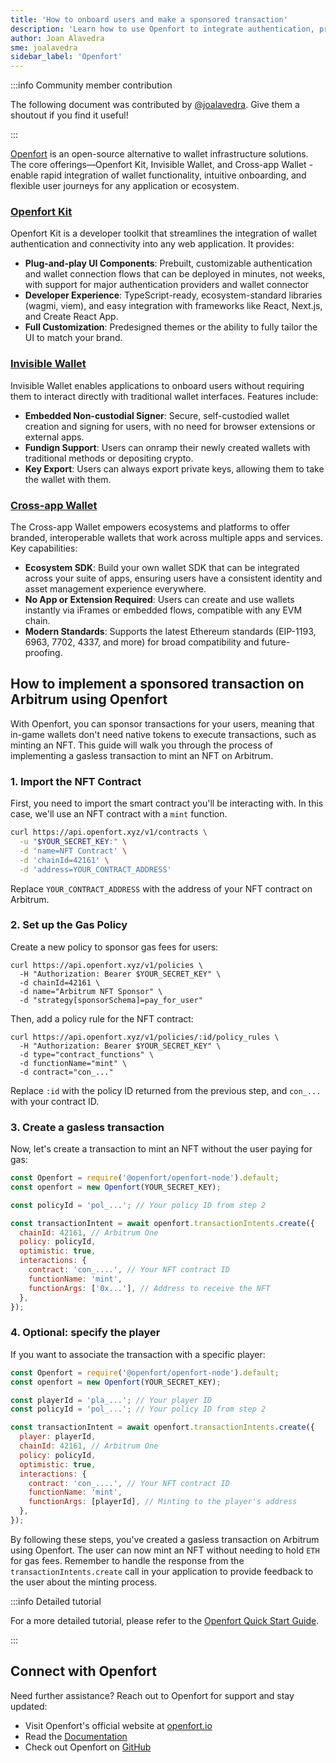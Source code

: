 ```yaml
---
title: 'How to onboard users and make a sponsored transaction'
description: 'Learn how to use Openfort to integrate authentication, private key management, and account abstraction into your project on Arbitrum'
author: Joan Alavedra
sme: joalavedra
sidebar_label: 'Openfort'
---
```


:::info Community member contribution

The following document was contributed by [@joalavedra](https://github.com/joalavedra). Give them a shoutout if you find it useful!

:::

[Openfort](https://openfort.io) is an open-source alternative to wallet infrastructure solutions. The core offerings—Openfort Kit, Invisible Wallet, and
Cross-app Wallet - enable rapid integration of wallet functionality, intuitive onboarding, and flexible user journeys for any application or ecosystem.

### [Openfort Kit](https://www.openfort.io/docs/products/kit/react/quickstart)

Openfort Kit is a developer toolkit that streamlines the integration of wallet authentication and connectivity into any web application. It provides:

- **Plug-and-play UI Components**: Prebuilt, customizable authentication and wallet connection flows that can be deployed in minutes, not weeks, with support
  for major authentication providers and wallet connector
- **Developer Experience**: TypeScript-ready, ecosystem-standard libraries (wagmi, viem), and easy integration with frameworks like React, Next.js, and Create
  React App.
- **Full Customization**: Predesigned themes or the ability to fully tailor the UI to match your brand.

### [Invisible Wallet](https://www.openfort.io/docs/products/embedded-wallet/javascript)

Invisible Wallet enables applications to onboard users without requiring them to interact directly with traditional wallet interfaces. Features include:

- **Embedded Non-custodial Signer**: Secure, self-custodied wallet creation and signing for users, with no need for browser extensions or external apps.
- **Fundign Support**: Users can onramp their newly created wallets with traditional methods or depositing crypto.
- **Key Export**: Users can always export private keys, allowing them to take the wallet with them.

### [Cross-app Wallet](https://www.openfort.io/docs/products/cross-app-wallet/setup)

The Cross-app Wallet empowers ecosystems and platforms to offer branded, interoperable wallets that work across multiple apps and services. Key capabilities:

- **Ecosystem SDK**: Build your own wallet SDK that can be integrated across your suite of apps, ensuring users have a consistent identity and asset management
  experience everywhere.
- **No App or Extension Required**: Users can create and use wallets instantly via iFrames or embedded flows, compatible with any EVM chain.
- **Modern Standards**: Supports the latest Ethereum standards (EIP-1193, 6963, 7702, 4337, and more) for broad compatibility and future-proofing.

## How to implement a sponsored transaction on Arbitrum using Openfort

With Openfort, you can sponsor transactions for your users, meaning that in-game wallets don't need native tokens to execute transactions, such as minting an
NFT. This guide will walk you through the process of implementing a gasless transaction to mint an NFT on Arbitrum.

### 1. Import the NFT Contract

First, you need to import the smart contract you'll be interacting with. In this case, we'll use an NFT contract with a `mint` function.

```bash
curl https://api.openfort.xyz/v1/contracts \
  -u "$YOUR_SECRET_KEY:" \
  -d 'name=NFT Contract' \
  -d 'chainId=42161' \
  -d 'address=YOUR_CONTRACT_ADDRESS'
```

Replace `YOUR_CONTRACT_ADDRESS` with the address of your NFT contract on Arbitrum.

### 2. Set up the Gas Policy

Create a new policy to sponsor gas fees for users:

```shell
curl https://api.openfort.xyz/v1/policies \
  -H "Authorization: Bearer $YOUR_SECRET_KEY" \
  -d chainId=42161 \
  -d name="Arbitrum NFT Sponsor" \
  -d "strategy[sponsorSchema]=pay_for_user"
```

Then, add a policy rule for the NFT contract:

```shell
curl https://api.openfort.xyz/v1/policies/:id/policy_rules \
  -H "Authorization: Bearer $YOUR_SECRET_KEY" \
  -d type="contract_functions" \
  -d functionName="mint" \
  -d contract="con_..."
```

Replace `:id` with the policy ID returned from the previous step, and `con_...` with your contract ID.

### 3. Create a gasless transaction

Now, let's create a transaction to mint an NFT without the user paying for gas:

```javascript
const Openfort = require('@openfort/openfort-node').default;
const openfort = new Openfort(YOUR_SECRET_KEY);

const policyId = 'pol_...'; // Your policy ID from step 2

const transactionIntent = await openfort.transactionIntents.create({
  chainId: 42161, // Arbitrum One
  policy: policyId,
  optimistic: true,
  interactions: {
    contract: 'con_....', // Your NFT contract ID
    functionName: 'mint',
    functionArgs: ['0x...'], // Address to receive the NFT
  },
});
```

### 4. Optional: specify the player

If you want to associate the transaction with a specific player:

```javascript
const Openfort = require('@openfort/openfort-node').default;
const openfort = new Openfort(YOUR_SECRET_KEY);

const playerId = 'pla_...'; // Your player ID
const policyId = 'pol_...'; // Your policy ID from step 2

const transactionIntent = await openfort.transactionIntents.create({
  player: playerId,
  chainId: 42161, // Arbitrum One
  policy: policyId,
  optimistic: true,
  interactions: {
    contract: 'con_....', // Your NFT contract ID
    functionName: 'mint',
    functionArgs: [playerId], // Minting to the player's address
  },
});
```

By following these steps, you've created a gasless transaction on Arbitrum using Openfort. The user can now mint an NFT without needing to hold `ETH` for gas
fees. Remember to handle the response from the `transactionIntents.create` call in your application to provide feedback to the user about the minting process.

:::info Detailed tutorial

For a more detailed tutorial, please refer to the [Openfort Quick Start Guide](https://www.openfort.io/docs/).

:::

## Connect with Openfort

Need further assistance? Reach out to Openfort for support and stay updated:

- Visit Openfort's official website at [openfort.io](https://www.openfort.io)
- Read the [Documentation](https://www.openfort.io/docs)
- Check out Openfort on [GitHub](https://github.com/openfort-xyz)
